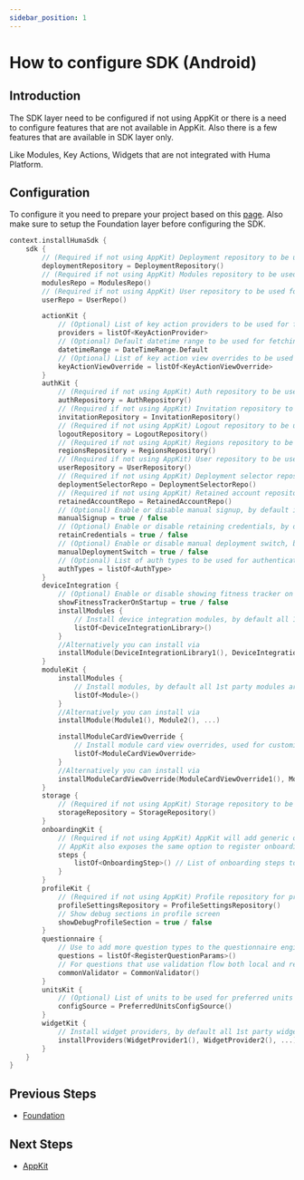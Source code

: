 ```yaml
---
sidebar_position: 1
---
```


# How to configure SDK (Android)

## Introduction

The SDK layer need to be configured if not using AppKit or there is a need to configure features
that are not available in AppKit. Also there is a few features that are available in SDK layer only.

Like Modules, Key Actions, Widgets that are not integrated with Huma Platform.

## Configuration
To configure it you need to prepare your project based on this [page](../Getting%20Started/Android).
Also make sure to setup the Foundation layer before configuring the SDK.

```kotlin
context.installHumaSdk {
    sdk {
        // (Required if not using AppKit) Deployment repository to be used for fetching deployments
        deploymentRepository = DeploymentRepository()
        // (Required if not using AppKit) Modules repository to be used for fetching modules
        modulesRepo = ModulesRepo()
        // (Required if not using AppKit) User repository to be used for fetching user data
        userRepo = UserRepo()

        actionKit {
            // (Optional) List of key action providers to be used for fetching key actions
            providers = listOf<KeyActionProvider>
            // (Optional) Default datetime range to be used for fetching key actions. By default it is 2 weeks from now and 3 months in the past
            datetimeRange = DateTimeRange.Default
            // (Optional) List of key action view overrides to be used for customizing key action views 
            keyActionViewOverride = listOf<KeyActionViewOverride>
        }
        authKit {
            // (Required if not using AppKit) Auth repository to be used for fetching auth data
            authRepository = AuthRepository()
            // (Required if not using AppKit) Invitation repository to be used for fetching invitations
            invitationRepository = InvitationRepository()
            // (Required if not using AppKit) Logout repository to be used for logging out user
            logoutRepository = LogoutRepository()
            // (Required if not using AppKit) Regions repository to be used for fetching regions
            regionsRepository = RegionsRepository()
            // (Required if not using AppKit) User repository to be used for fetching user data
            userRepository = UserRepository()
            // (Required if not using AppKit) Deployment selector repository to be used for selecting deployment
            deploymentSelectorRepo = DeploymentSelectorRepo()
            // (Required if not using AppKit) Retained account repository to be used for retaining account
            retainedAccountRepo = RetainedAccountRepo()
            // (Optional) Enable or disable manual signup, by default it is false
            manualSignup = true / false
            // (Optional) Enable or disable retaining credentials, by default it is false
            retainCredentials = true / false
            // (Optional) Enable or disable manual deployment switch, by default it is false
            manualDeploymentSwitch = true / false
            // (Optional) List of auth types to be used for authentication, by default it is Email
            authTypes = listOf<AuthType>
        }
        deviceIntegration {
            // (Optional) Enable or disable showing fitness tracker on startup, by default it is false
            showFitnessTrackerOnStartup = true / false
            installModules {
                // Install device integration modules, by default all 1st party modules are installed automatically if dependencies are added in build.gradle.kts
                listOf<DeviceIntegrationLibrary>()
            }
            //Alternatively you can install via
            installModule(DeviceIntegrationLibrary1(), DeviceIntegrationLibrary2(), ...)
        }
        moduleKit {
            installModules {
                // Install modules, by default all 1st party modules are installed automatically if dependencies are added in build.gradle.kts
                listOf<Module>()
            }
            //Alternatively you can install via
            installModule(Module1(), Module2(), ...)

            installModuleCardViewOverride {
                // Install module card view overrides, used for customizing module card views in existing modules
                listOf<ModuleCardViewOverride>
            }
            //Alternatively you can install via
            installModuleCardViewOverride(ModuleCardViewOverride1(), ModuleCardViewOverride2(), ...)
        }
        storage {
            // (Required if not using AppKit) Storage repository to be used for fetching storage data (AWS, Google Cloud, etc.)
            storageRepository = StorageRepository()
        }
        onboardingKit {
            // (Required if not using AppKit) AppKit will add generic onboarding steps during initialization. 
            // AppKit also exposes the same option to register onboarding steps
            steps {
                listOf<OnboardingStep>() // List of onboarding steps to be used for onboarding
            }
        }
        profileKit {
            // (Required if not using AppKit) Profile repository for profile screen
            profileSettingsRepository = ProfileSettingsRepository()
            // Show debug sections in profile screen
            showDebugProfileSection = true / false
        }
        questionnaire {
            // Use to add more question types to the questionnaire engine
            questions = listOf<RegisterQuestionParams>()
            // For questions that use validation flow both local and remote
            commonValidator = CommonValidator()
        }
        unitsKit {
            // (Optional) List of units to be used for preferred units flow. By default it is empty and set by AppKit
            configSource = PreferredUnitsConfigSource()
        }
        widgetKit {
            // Install widget providers, by default all 1st party widget providers are installed automatically if dependencies are added in build.gradle.kts
            installProviders(WidgetProvider1(), WidgetProvider2(), ...)
        }
    }
}
```

## Previous Steps

* [Foundation](../Foundation/Android)

## Next Steps

* [AppKit](../AppKit/Android)
